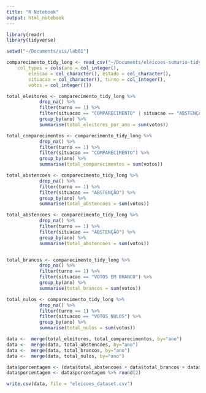 ```yaml
---
title: "R Notebook"
output: html_notebook
---
```


```r
library(readr)
library(tidyverse)

setwd("~/Documents/vis/lab01")

comparecimento_tidy_long <- read_csv("~/Documents/eleicoes-sumario-tidy/data/comparecimento_tidy_long.csv", 
    col_types = cols(ano = col_integer(), 
        eleicao = col_character(), estado = col_character(), 
        situacao = col_character(), turno = col_integer(), 
        votos = col_integer()))

total_eleitores <- comparecimento_tidy_long %>%
            drop_na() %>% 
            filter(turno == 1) %>%
            filter(situacao == "COMPARECIMENTO" | situacao == "ABSTENÇÃO") %>% 
            group_by(ano) %>% 
            summarise(total_eleitores_por_ano = sum(votos))

total_comparecimentos <- comparecimento_tidy_long %>%
            drop_na() %>% 
            filter(turno == 1) %>%
            filter(situacao == "COMPARECIMENTO") %>%
            group_by(ano) %>% 
            summarise(total_comparecimentos = sum(votos))

total_abstencoes <- comparecimento_tidy_long %>%
            drop_na() %>% 
            filter(turno == 1) %>%
            filter(situacao == "ABSTENÇÃO") %>%
            group_by(ano) %>% 
            summarise(total_abstencoes = sum(votos))

total_abstencoes <- comparecimento_tidy_long %>%
            drop_na() %>% 
            filter(turno == 1) %>%
            filter(situacao == "ABSTENÇÃO") %>%
            group_by(ano) %>% 
            summarise(total_abstencoes = sum(votos))


total_brancos <- comparecimento_tidy_long %>%
            drop_na() %>% 
            filter(turno == 1) %>%
            filter(situacao == "VOTOS EM BRANCO") %>%
            group_by(ano) %>% 
            summarise(total_brancos = sum(votos))

total_nulos <- comparecimento_tidy_long %>%
            drop_na() %>% 
            filter(turno == 1) %>%
            filter(situacao == "VOTOS NULOS") %>%
            group_by(ano) %>% 
            summarise(total_nulos = sum(votos))

data <-  merge(total_eleitores, total_comparecimentos, by="ano")
data <-  merge(data, total_abstencoes, by="ano")
data <-  merge(data, total_brancos, by="ano")
data <-  merge(data, total_nulos, by="ano")

data$porcentagem <- (data$total_abstencoes + data$total_brancos + data$total_nulos)/data$total_eleitores * 100
data$porcentagem <- data$porcentagem %>% round(2)

write.csv(data, file = "eleicoes_dataset.csv")


```
